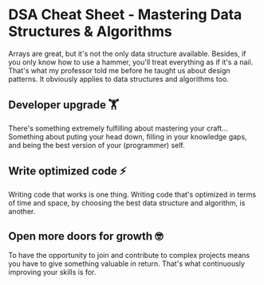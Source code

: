 # DSA Cheat Sheet - Mastering Data Structures & Algorithms

Arrays are great, but it's not the only data structure available. Besides, if you only know how to use a hammer, you'll treat everything as if it's a nail. That's what my professor told me before he taught us about design patterns. It obviously applies to data structures and algorithms too.

## Developer upgrade 🏋️

There's something extremely fulfilling about mastering your craft... Something about puting your head down, filling in your knowledge gaps, and being the best version of your (programmer) self.

## Write optimized code ⚡️

Writing code that works is one thing. Writing code that's optimized in terms of time and space, by choosing the best data structure and algorithm, is another.

## Open more doors for growth 🤓

To have the opportunity to join and contribute to complex projects means you have to give something valuable in return. That's what continuously improving your skills is for.